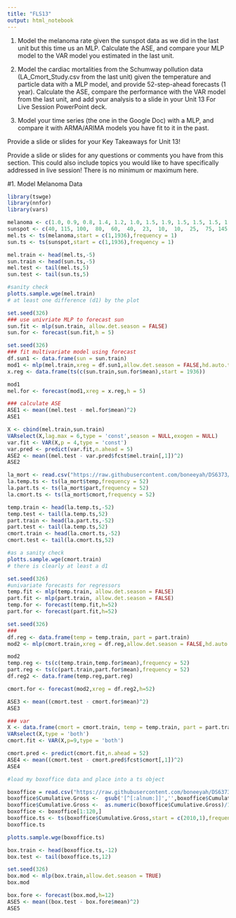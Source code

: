 ```yaml
---
title: "FLS13"
output: html_notebook
---
```



1. Model the melanoma rate given the sunspot data as we did in the last unit but this time us an MLP.  Calculate the ASE, and compare your MLP model to the VAR model you estimated in the last unit. 

2. Model the cardiac mortalities from the Schumway pollution data (LA_Cmort_Study.csv from the last unit) given the temperature and particle data with a MLP model, and provide 52-step-ahead forecasts (1 year). Calculate the ASE, compare the performance with the VAR model from the last unit, and add your analysis to a slide in your Unit 13 For Live Session PowerPoint deck.

3. Model your time series (the one in the Google Doc) with a MLP, and compare it with ARMA/ARIMA models you have fit to it in the past.

Provide a slide or slides for your Key Takeaways for Unit 13!

Provide a slide or slides for any questions or comments you have from this section. This could also include topics you would like to have specifically addressed in live session! There is no minimum or maximum here.

#1. Model Melanoma Data

```r
library(tswge)
library(nnfor)
library(vars)

melanoma <- c(1.0, 0.9, 0.8, 1.4, 1.2, 1.0, 1.5, 1.9, 1.5, 1.5, 1.5, 1.6, 1.8, 2.8, 2.5, 2.5, 2.4, 2.1, 1.9, 2.4, 2.4, 2.6, 2.6, 4.4, 4.2, 3.8, 3.4, 3.6, 4.1, 3.7, 4.2, 4.1, 4.1, 4.0, 5.2, 5.3, 5.3)
sunspot <- c(40, 115, 100,  80,  60,  40,  23,  10,  10,  25,  75, 145, 130, 130,  80,  65,  20,  10,   5,  10, 60, 190, 180, 175, 120,  50,  35,  20,  10,  15,  30,  60, 105, 105, 105,  80,  65)
mel.ts <- ts(melanoma,start = c(1,1936),frequency = 1)
sun.ts <- ts(sunspot,start = c(1,1936),frequency = 1)

mel.train <- head(mel.ts,-5)
sun.train <- head(sun.ts,-5)
mel.test <- tail(mel.ts,5)
sun.test <- tail(sun.ts,5)
```
```r
#sanity check
plotts.sample.wge(mel.train)
# at least one difference (d1) by the plot
```



```r
set.seed(326)
### use univriate MLP to forecast sun
sun.fit <- mlp(sun.train, allow.det.season = FALSE)
sun.for <- forecast(sun.fit,h = 5)
```

```r
set.seed(326)
### fit multivariate model using forecast
df.sun1 <- data.frame(sun = sun.train)
mod1 <- mlp(mel.train,xreg = df.sun1,allow.det.season = FALSE,hd.auto.type = 'valid')
x.reg <- data.frame(ts(c(sun.train,sun.for$mean),start = 1936))
```


```r
mod1
mel.for <- forecast(mod1,xreg = x.reg,h = 5)
```

```r
### calculate ASE
ASE1 <- mean((mel.test - mel.for$mean)^2)
ASE1
```

```r
X <- cbind(mel.train,sun.train)
VARselect(X,lag.max = 6,type = 'const',season = NULL,exogen = NULL)
var.fit <- VAR(X,p = 4,type = 'const')
var.pred <- predict(var.fit,n.ahead = 5)
ASE2 <- mean((mel.test - var.pred$fcst$mel.train[,1])^2)
ASE2
```
```r
la_mort <- read.csv("https://raw.githubusercontent.com/boneeyah/DS6373/main/la_cmort_study%20(2).csv")
la.temp.ts <- ts(la_mort$temp,frequency = 52)
la.part.ts <- ts(la_mort$part,frequency = 52)
la.cmort.ts <- ts(la_mort$cmort,frequency = 52)

temp.train <- head(la.temp.ts,-52)
temp.test <- tail(la.temp.ts,52)
part.train <- head(la.part.ts,-52)
part.test <- tail(la.temp.ts,52)
cmort.train <- head(la.cmort.ts,-52)
cmort.test <- tail(la.cmort.ts,52)
```

```r
#as a sanity check
plotts.sample.wge(cmort.train)
# there is clearly at least a d1
```
```r
set.seed(326)
#univariate forecasts for regressors
temp.fit <- mlp(temp.train, allow.det.season = FALSE)
part.fit <- mlp(part.train, allow.det.season = FALSE)
temp.for <- forecast(temp.fit,h=52)
part.for <- forecast(part.fit,h=52)
```


```r
set.seed(326)
###
df.reg <- data.frame(temp = temp.train, part = part.train)
mod2 <- mlp(cmort.train,xreg = df.reg,allow.det.season = FALSE,hd.auto.type = 'valid')
```

```r
mod2
temp.reg <- ts(c(temp.train,temp.for$mean),frequency = 52)
part.reg <- ts(c(part.train,part.for$mean),frequency = 52)
df.reg2 <- data.frame(temp.reg,part.reg)

cmort.for <- forecast(mod2,xreg = df.reg2,h=52)
```
```r
ASE3 <- mean((cmort.test - cmort.for$mean)^2)
ASE3
```
```r
### var
X <- data.frame(cmort = cmort.train, temp = temp.train, part = part.train)
VARselect(X,type = 'both')
cmort.fit <- VAR(X,p=9,type = 'both')
```

```r
cmort.pred <- predict(cmort.fit,n.ahead = 52)
ASE4 <- mean((cmort.test - cmort.pred$fcst$cmort[,1])^2)
ASE4
```
```r
#load my boxoffice data and place into a ts object

boxoffice = read.csv("https://raw.githubusercontent.com/boneeyah/DS6373/main/BoxOfficeMojo.csv")
boxoffice$Cumulative.Gross <-  gsub('[^[:alnum:]]','',boxoffice$Cumulative.Gross)
boxoffice$Cumulative.Gross <-  as.numeric(boxoffice$Cumulative.Gross)/1000000 #in Millions
boxoffice <- boxoffice[1:120,]
boxoffice.ts <- ts(boxoffice$Cumulative.Gross,start = c(2010,1),frequency = 12)
boxoffice.ts
```
```r
plotts.sample.wge(boxoffice.ts)
```
```r
box.train <- head(boxoffice.ts,-12)
box.test <- tail(boxoffice.ts,12)
```


```r
set.seed(326)
box.mod <- mlp(box.train,allow.det.season = TRUE)
box.mod
```
```r
box.fore <- forecast(box.mod,h=12)
ASE5 <- mean((box.test - box.fore$mean)^2)
ASE5
```

